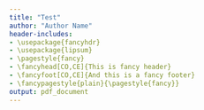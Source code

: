 ```yaml
---
title: "Test"
author: "Author Name"
header-includes:
- \usepackage{fancyhdr}
- \usepackage{lipsum}
- \pagestyle{fancy}
- \fancyhead[CO,CE]{This is fancy header}
- \fancyfoot[CO,CE]{And this is a fancy footer}
- \fancypagestyle{plain}{\pagestyle{fancy}}
output: pdf_document
---
```

\lipsum[1-30]